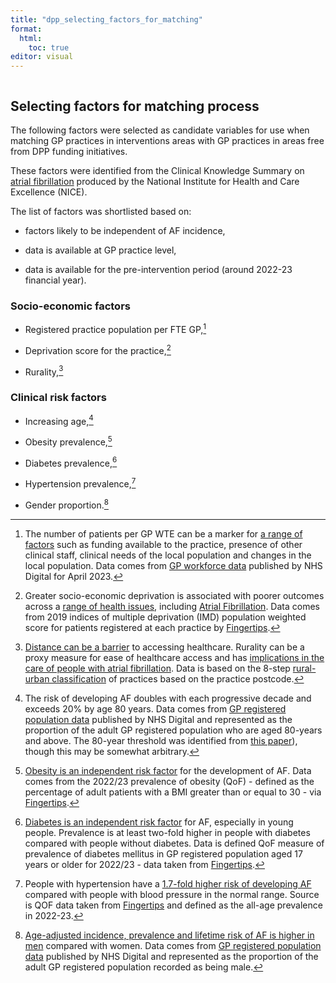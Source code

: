 ```yaml
---
title: "dpp_selecting_factors_for_matching"
format: 
  html:
    toc: true
editor: visual
---
```


```r

```

## Selecting factors for matching process

The following factors were selected as candidate variables for use when matching GP practices in interventions areas with GP practices in areas free from DPP funding initiatives.

These factors were identified from the Clinical Knowledge Summary on [atrial fibrillation](https://cks.nice.org.uk/topics/atrial-fibrillation/background-information/causes-risk-factors/) produced by the National Institute for Health and Care Excellence (NICE).

The list of factors was shortlisted based on:

-   factors likely to be independent of AF incidence,

-   data is available at GP practice level,

-   data is available for the pre-intervention period (around 2022-23 financial year).

### Socio-economic factors

-   Registered practice population per FTE GP,[^1]

-   Deprivation score for the practice,[^2]

-   Rurality,[^3]

[^1]: The number of patients per GP WTE can be a marker for [a range of factors](https://www.ons.gov.uk/peoplepopulationandcommunity/healthandsocialcare/healthcaresystem/articles/trendsinpatienttostaffnumbersatgppracticesinengland/2022) such as funding available to the practice, presence of other clinical staff, clinical needs of the local population and changes in the local population. Data comes from [GP workforce data](https://digital.nhs.uk/data-and-information/publications/statistical/general-and-personal-medical-services/30-april-2023) published by NHS Digital for April 2023.

[^2]: Greater socio-economic deprivation is associated with poorer outcomes across a [range of health issues](https://www.thelancet.com/journals/lanpub/article/PIIS2468-2667(18)30200-7/fulltext), including [Atrial Fibrillation](https://pubmed.ncbi.nlm.nih.gov/36465437/). Data comes from 2019 indices of multiple deprivation (IMD) population weighted score for patients registered at each practice by [Fingertips](https://fingertips.phe.org.uk/search/deprivation#page/6/gid/1/pat/204/par/U00000/ati/7/are/D82060/iid/93553/age/1/sex/4/cat/-1/ctp/-1/yrr/1/cid/4/tbm/1/page-options/car-do-0).

[^3]: [Distance can be a barrier](https://ij-healthgeographics.biomedcentral.com/articles/10.1186/1476-072X-3-21) to accessing healthcare. Rurality can be a proxy measure for ease of healthcare access and has [implications in the care of people with atrial fibrillation](https://www.nature.com/articles/s41569-021-00561-0). Data is based on the 8-step [rural-urban classification](https://www.ons.gov.uk/methodology/geography/geographicalproducts/ruralurbanclassifications) of practices based on the practice postcode.

### Clinical risk factors

-   Increasing age,[^4]

-   Obesity prevalence,[^5]

-   Diabetes prevalence,[^6]

-   Hypertension prevalence,[^7]

-   Gender proportion.[^8]

[^4]: The risk of developing AF doubles with each progressive decade and exceeds 20% by age 80 years. Data comes from [GP registered population data](https://digital.nhs.uk/data-and-information/publications/statistical/patients-registered-at-a-gp-practice) published by NHS Digital and represented as the proportion of the adult GP registered population who are aged 80-years and above. The 80-year threshold was identified from [this paper](https://pmc.ncbi.nlm.nih.gov/articles/PMC5460064/)), though this may be somewhat arbitrary.

[^5]: [Obesity is an independent risk factor](https://pmc.ncbi.nlm.nih.gov/articles/PMC8576485/) for the development of AF. Data comes from the 2022/23 prevalence of obesity (QoF) - defined as the percentage of adult patients with a BMI greater than or equal to 30 - via [Fingertips](https://fingertips.phe.org.uk/search/obesity#page/3/gid/1/pat/204/par/U00000/ati/7/are/D82060/iid/92588/age/168/sex/4/cat/-1/ctp/-1/yrr/1/cid/4/tbm/1).

[^6]: [Diabetes is an independent risk factor](https://cks.nice.org.uk/topics/atrial-fibrillation/background-information/causes-risk-factors/) for AF, especially in young people. Prevalence is at least two-fold higher in people with diabetes compared with people without diabetes. Data is defined QoF measure of prevalence of diabetes mellitus in GP registered population aged 17 years or older for 2022/23 - data taken from [Fingertips](https://fingertips.phe.org.uk/search/diabetes#page/3/gid/1/pat/204/par/U00000/ati/7/are/D82060/iid/241/age/187/sex/4/cat/-1/ctp/-1/yrr/1/cid/4/tbm/1).

[^7]: People with hypertension have a [1.7-fold higher risk of developing AF](https://cks.nice.org.uk/topics/atrial-fibrillation/background-information/causes-risk-factors/) compared with people with blood pressure in the normal range. Source is QOF data taken from [Fingertips](https://fingertips.phe.org.uk/search/hypertension#page/4/gid/1/pat/159/par/K02000001/ati/15/are/E92000001/iid/219/age/1/sex/4/cat/-1/ctp/-1/yrr/1/cid/4/tbm/1) and defined as the all-age prevalence in 2022-23.

[^8]: [Age-adjusted incidence, prevalence and lifetime risk of AF is higher in men](https://cks.nice.org.uk/topics/atrial-fibrillation/background-information/prevalence/) compared with women. Data comes from [GP registered population data](https://digital.nhs.uk/data-and-information/publications/statistical/patients-registered-at-a-gp-practice) published by NHS Digital and represented as the proportion of the adult GP registered population recorded as being male.
